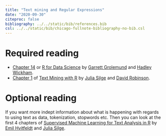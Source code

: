 ```yaml
---
title: "Text mining and Regular Expressions"
date: "2020-09-30"
citeproc: false
bibliography: ../../static/bib/references.bib
csl: ../../static/bib/chicago-fullnote-bibliography-no-bib.csl
---
```


# Required reading

- [Chapter 14](https://r4ds.had.co.nz/strings.html) or [R for Data Science](https://r4ds.had.co.nz/) by [Garrett Grolemund](https://twitter.com/StatGarrett) and [Hadley Wickham](https://twitter.com/hadleywickham).
- [Chapter 1](https://www.tidytextmining.com/tidytext.html) of [Text Mining with R](https://www.tidytextmining.com/) by [Julia Silge](https://twitter.com/juliasilge) and [David Robinson](https://twitter.com/drob).

# Optional reading

If you want more indept information about what is happening with regards to using text as data, tokenization, stopwords etc. Then you can look at the first 4 chapters of [Supervised Machine Learning for Text Analysis in R](https://smltar.com/) by [Emil Hvitfeldt](https://twitter.com/Emil_Hvitfeldt) and [Julia Silge](https://twitter.com/juliasilge).
